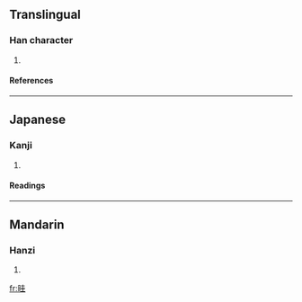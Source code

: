 ==Translingual==
===Han character===
{{Han char|rn=72|rad=日|as=06|sn=10|four=|canj=日土土 (AGG)}}
# {{defn|Han|sort=日06}}
====References====
{{Han ref|kx=0494.270|dkj=13894|dj=0860.040|hdz=21505.040|uh=6646|ud=26182}}
----
==Japanese==
===Kanji===
{{ja-kanji|grade=|rs=日06}}
# {{defn|Japanese}} 
====Readings====
{{ja-readings|on=[[かい]] (kai)|kun=[[わかれる]] (wakareru)}}
----
==Mandarin==
===Hanzi===
{{cmn-hanzi|pin=[[kuā]] (kua1), [[kuí]] (kui2)|wg=k'ua<sup>1</sup>, k'uei<sup>2</sup>}}
# {{defn|Mandarin}}

[[fr:晆]]